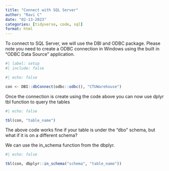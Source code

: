 ```yaml
---
title: "Connect with SQL Server"
author: "Ravi C"
date: "02-13-2023"
categories: [tidyverse, code, sql]
format: html
---
```


To connect to SQL Server, we will use the DBI and ODBC package.
Please note you need to create a ODBC connection in Windows using the built in "ODBC Data Source" application.

```r
#| label: setup
#| include: false
```

```r
#| echo: false

con <- DBI::dbConnect(odbc::odbc(), "CTUWarehouse")
```

Once the connection is create using the code above you can now use dplyr tbl function to query the tables

```r
#| echo: false

tbl(con, "table_name")
```

The above code works fine if your table is under the "dbo" schema, but what if it is on a different schema?

We can use the in_schema function from the dbplyr.

```r
#| echo: false

tbl(con, dbplyr::in_schema("schema", "table_name"))
```
